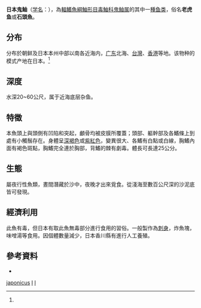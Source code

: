 {{Speciesbox 
| taxon = Inimicus japonicus
| image = OniOZ2013110904.jpg
| status = NE
| status_system = IUCN3.1
| authority =  (Cuvier, 1829)<ref name='id8505'>{{cite web| url =http://www.bioinfo.cn/db05/BjdwSpecies.php?action=view&id=8505| title =鬼鲉| work =《中国动物物种编目数据库》| publisher =中国科学院微生物研究所| author =中国科学院动物研究所| accessdate =2009-04-16| deadurl =yes| archiveurl =https://web.archive.org/web/20160305073029/http://www.bioinfo.cn/db05/BjdwSpecies.php?action=view&id=8505| archivedate =2016-03-05}}</ref>
}}
'''日本鬼鲉'''（[[学名|学名]]：{{lang|la|''Inimicus japonicus''}}），為[[輻鰭魚綱|輻鰭魚綱]][[鮋形目|鮋形目]][[毒鮋科|毒鮋科]][[鬼鲉属|鬼鲉属]]的其中一[[種|種]][[鱼类|鱼类]]，俗名'''老虎鱼'''或'''石頭魚'''。

==分布==
分布於朝鲜及日本本州中部以南各近海内，[[广东|广东]]北海、[[台灣|台灣]]、[[香港|香港]]等地。该物种的模式产地在日本。<ref name='id8505'/>

==深度==
水深20~60公尺，属于近海底层杂鱼。

==特徵==
本魚頭上與頭側有凹陷和突起，顱骨均被皮膜所覆蓋；頭部、軀幹部及各鰭條上到處有小觸鬚存在。身體呈[[深褐色|深褐色]]或[[紫紅色|紫紅色]]，變異很大、各鰭有白點或白線，胸鰭內面有褐色斑點，胸鰭完全連於胸部，背鰭的棘有劇毒。體長可長達25公分。

==生態==
屬夜行性魚類，晝間潛藏於沙中，夜晚才出來覓食。從淺海至數百公尺深的沙泥底皆可發現。

==經濟利用==
此魚有毒，但日本有取此魚無毒部分進行食用的習俗。一般製作為[[刺身|刺身]]，炸魚塊，味噌湯等食用。因個體數量減少，日本香川縣有進行人工養殖。

==參考資料==
{{reflist}}
* {{FishDB|id=382839 |title=日本鬼鮋 |taxon=Inimicus japonicus}}
{{Taxonbar|from=Q860794}}

[[Category:鬼鮋屬|japonicus]]
[[Category:有毒鱼类|I]]
[[Category:1829年描述的魚類|I]]